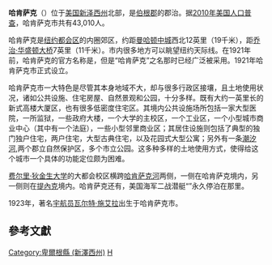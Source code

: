 {{Infobox settlement
|name                     = 哈肯萨克<br>Hackensack
|settlement_type          = [[城市|城市]]
|nickname                 =
|motto                    = 動態城市<br>A City in Motion<ref>[http://www.fdu.edu/newspubs/magazine/01fa/hack.html "Hackensack"] {{Wayback|url=http://www.fdu.edu/newspubs/magazine/01fa/hack.html |date=20170110205004 }}, ''FDU Magazine'', Fall / Winter 2001. Accessed June 14, 2007. "Billed as 'A City in Motion,' Hackensack has been on the move since before the founding of the United States."</ref>

<!-- Images -->
|image_skyline            = BergenCountyCourtHouse2.jpg
|imagesize                =
|image_caption            =
|image_flag               =
|image_seal               =

<!-- Maps -->
|image_map                = Bergen County New Jersey Incorporated and Unincorporated areas Hackensack Highlighted.svg
|mapsize                  = 250x200px
|map_caption              = 哈肯萨克在新澤西州中的位置
|image_map1               =Census_Bureau_map_of_Hackensack,_New_Jersey.png
|mapsize1                 = 250x200px
|map_caption1             = 人口普查局的 哈肯萨克地圖

<!-- Location -->
|subdivision_type         = [[世界地理索引|國家]]
|subdivision_name         = [[美國|美國]]
|subdivision_type1        = [[美國州份|州]]
|subdivision_name1        = [[新澤西州|新澤西州]]
|subdivision_type2        = [[縣_(美國)|縣]]
|subdivision_name2        = [[博根縣|博根縣]]
|government_type          = [[1923年市政管理法|1923年市政管理法]]
|government_footnotes     = <ref name=DataBook>''2005 New Jersey Legislative District Data Book'', [[Rutgers_University|Rutgers University]] [[Edward_J._Bloustein_School_of_Planning_and_Public_Policy|Edward J. Bloustein School of Planning and Public Policy]], April 2005, p. 19.</ref>
|leader_title             = [[市長|市長]]
|leader_name              = 小約翰·P·拉布羅斯（任期於2017年6月30日結束）<ref name=Mayor>[http://www.hackensack.org/content/43/91/default.aspx Welcome to the City of Hackensack] {{webarchive|url=https://web.archive.org/web/20071014040849/http://hackensack.org/content/43/91/default.aspx |date=2007-10-14 }}, City of Hackensack. Accessed July 5, 2013.</ref><ref>[http://www.nj.gov/dca/mayors/mayors2013.pdf 2013 New Jersey Mayors Directory] {{Wayback|url=http://www.nj.gov/dca/mayors/mayors2013.pdf |date=20130725134131 }}, [[New_Jersey_Department_of_Community_Affairs|New Jersey Department of Community Affairs]]. Accessed July 5, 2013. will be updated to show current mayor, who started July 1, 2013.</ref><!--Leave in the NJ Mayors directory, which is currently out of date for Hackensack. Eventually, it will be updated and can be recited with a new access date.-->
|leader_title1            = [[城市管理員|城市管理員]]
|leader_name1             = 斯蒂芬·羅·亞科諾<ref>[http://www.hackensack.org/content/46/103/default.aspx City Manager] {{Wayback|url=http://www.hackensack.org/content/46/103/default.aspx |date=20140628231754 }}, City of Hackensack. Accessed August 4, 2012.</ref>
|leader_title2            = [[書記|書記]]
|leader_name2             = 黛比·赫克<ref>[http://www.hackensack.org/content/46/106/default.aspx City Clerk] {{Wayback|url=http://www.hackensack.org/content/46/106/default.aspx |date=20140629074052 }}, City of Hackensack. Accessed August 4, 2012.</ref>
|established_title        = 成立
|established_date         = 1665年（名為新巴爾巴多）
|established_title2       = 成立市政機關
|established_date2        = 1693年10月31日（時為鄉鎮）
|established_title3       = 重組
|established_date3        = 1921年11月21日（重組為城市並改為現名）

<!-- Area -->
|unit_pref                = Imperial
|area_footnotes           = <ref name=CensusArea>[http://www.census.gov/geo/maps-data/data/docs/gazetteer/county_sub_list_34.txt Gazetteer of New Jersey Places] {{Wayback|url=http://www.census.gov/geo/maps-data/data/docs/gazetteer/county_sub_list_34.txt |date=20130831122857 }}, [[United_States_Census_Bureau|United States Census Bureau]]. Accessed June 14, 2013.</ref>
|area_magnitude           =
|area_total_km2           = 11.256
|area_land_km2            = 10.826
|area_water_km2           =  0.430
|area_total_sq_mi         =  4.346
|area_land_sq_mi          =  4.180
|area_water_sq_mi         =  0.166
|area_water_percent       =  3.82
|area_rank                = 州中566個城鎮中排行第287位<br>縣內70個城鎮中排行第16位<ref name=CensusArea/>

<!-- Population -->
|population_as_of         = [[2010_United_States_Census|2010 Census]]
|population_note          =
|population_footnotes     = <ref name=Census2010>[http://factfinder2.census.gov/bkmk/table/1.0/en/DEC/10_DP/DPDP1/0600000US3400328680 DP-1 - Profile of General Population and Housing Characteristics: 2010 for Hackensack city, Bergen County, New Jersey], [[United_States_Census_Bureau|United States Census Bureau]]. Accessed December 10, 2011.</ref><ref name=Districts2011>[http://www.njelections.org/2011-legislative-districts/towns-district.pdf#page=2 Municipalities Grouped by 2011-2020 Legislative Districts] {{Wayback|url=http://www.njelections.org/2011-legislative-districts/towns-district.pdf#page=2 |date=20190604184412 }}, [[New_Jersey_Department_of_State|New Jersey Department of State]], p. 2. Accessed January 6, 2013.</ref><ref name=LWD2010>[http://lwd.dol.state.nj.us/labor/lpa/census/2010/dp/dp1_ber/hackensack1.pdf Profile of General Demographic Characteristics: 2010 for Hackensack borough] {{Wayback|url=http://lwd.dol.state.nj.us/labor/lpa/census/2010/dp/dp1_ber/hackensack1.pdf |date=20120402032732 }}, [[New_Jersey_Department_of_Labor_and_Workforce_Development|New Jersey Department of Labor and Workforce Development]]. Accessed December 13, 2011.</ref>
|population_total         = 43010 
|population_rank          = 州中566個城鎮中排行第46位<br>縣內70個城鎮中排行第1位<ref name=GCTPH1NJ2010>[http://factfinder2.census.gov/bkmk/table/1.0/en/DEC/10_SF1/GCTPH1.ST16/0400000US34 GCT-PH1 Population, Housing Units, Area, and Density: 2010 - State -- County Subdivision from the 2010 Census Summary File 1 for New Jersey], [[United_States_Census_Bureau|United States Census Bureau]]. Accessed September 20, 2012.</ref> 
|population_density_km2   =  3973.0
|population_density_sq_mi = 10290.0
|population_density_rank  = 州中566個城鎮中排行第36位<br>縣內70個城鎮中排行第10位<ref name=GCTPH1NJ2010/>
|population_est           = 43845
|pop_est_as_of            = 2012<ref name=PopEst>[http://factfinder2.census.gov/bkmk/table/1.0/en/PEP/2012/PEPANNRES/0400000US34.06100 PEPANNRES - Annual Estimates of the Resident Population: April 1, 2010 to July 1, 2012 - 2012 Population Estimates for New Jersey municipalities], [[United_States_Census_Bureau|United States Census Bureau]]. Accessed July 7, 2013.</ref>

<!-- General information -->
|timezone                 = [[北美東部時區|北美東部時區]]
|utc_offset               = -5
|timezone_DST             = 北美東部時區
|utc_offset_DST           = -4
|elevation_footnotes      = <ref>{{Gnis|885236|City of Hackensack}}, [[Geographic_Names_Information_System|Geographic Names Information System]]. Accessed March 5, 2013.</ref>
|elevation_m              = 
|elevation_ft             = 20
|coordinates_type         = region:US_type:city
|coordinates_region       = US-NJ
|coordinates_display      = inline,title
|coordinates_footnotes    = {{GR|1|dateform=mdy}}<ref name=CensusArea/>
|latd                     = 40.889398
|longd                    = -74.045698

<!-- Area/postal codes & others -->
|postal_code_type         = [[美國郵政編碼|ZIP代碼]]
|postal_code              = 07601<ref>[http://tools.usps.com/go/ZipLookupResultsAction!input.action?resultMode=0&city=hackensack&state=NJ Look Up a ZIP Code] {{Wayback|url=http://tools.usps.com/go/ZipLookupResultsAction!input.action?resultMode=0&city=hackensack&state=NJ |date=20120528193243 }}, [[United_States_Postal_Service|United States Postal Service]]. Accessed November 8, 2011.</ref>
|area_code                = 201/551
|blank_name               = [[聯邦信息處理標準|FIPS代碼]]
|blank_info               = 3400328680{{GR|2|dateform=mdy}}<ref name=CensusArea/><ref>[http://mcdc2.missouri.edu/webrepts/commoncodes/ccc_nj.html A Cure for the Common Codes: New Jersey] {{Webarchive|url=https://archive.today/20120527054825/http://mcdc2.missouri.edu/webrepts/commoncodes/ccc_nj.html |date=2012-05-27 }}, Missouri Census Data Center. Accessed August 4, 2012.</ref>
|blank1_name              = [[地名信息系統|GNIS代碼]]
|blank1_info              = 885236{{GR|3|dateform=mdy}}<ref name=CensusArea/>
|website                  = http://www.hackensack.org
|footnotes                =
}}
'''哈肯萨克'''（{{lang en|'''Hackensack'''}}）位于[[美国|美国]][[新泽西州|新泽西州]]北部，是[[伯根县_(新泽西州)|伯根郡]]的郡治。据[[2010年美国人口普查|2010年美国人口普查]]，哈肯萨克市共有43,010人。

哈肯萨克是[[纽约都会区|纽约都会区]]的内圈郊区，约距[[曼哈顿中城|曼哈顿中城]]西北12英里（19千米），距[[喬治華盛頓大橋|乔治·华盛顿大桥]]7英里（11千米）。市内很多地方可以眺望纽约天际线。在1921年前，哈肯萨克的官方名称是{{tsl|en|New Barbadoes Township, New Jersey|新巴巴多斯乡}}，但是“哈肯萨克”之名那时已经广泛被采用。1921年哈肯萨克市正式设立。

哈肯萨克市一大特色是尽管其本身地域不大，却与很多行政区接壤，且土地使用状况，诸如公共设施、住宅房屋、自然景观和公园，十分多样。既有大约一英里长的新式高楼大厦区，也有很多低密度住宅区。其境内公共设施场所包括一家大型医院，一所监狱，一些政府大楼，一个大学的主校区，一个工业区，一个小型城市商业中心（其中有一个法庭），一些小型邻里商业区；其居住设施则包括了典型的独门独户住宅，两户住宅，大型古典住宅，以及花园式大型公寓；另外有一条[[感潮河川|潮汐河]],两个郡立自然保护区，多个市立公园。这多种多样的土地使用方式，使得给这个城市一个具体的功能定位颇为困难。

[[费尔里·狄金生大学|费尔里·狄金生大学]]的大都会校区横跨[[哈肯萨克河|哈肯萨克河]]两侧，一侧在哈肯萨克境内，另一侧则在[[提內克|提內克]]境内。哈肯萨克还有{{tsl|en|New Jersey Naval Museum|新泽西海军博物馆}}，美国海军二战潜艇“{{tsl|en|USS Ling (SS-297)||灵号}}”永久停泊在那里。

1923年，著名[[宇航员|宇航员]][[瓦尔特·施艾拉|瓦尔特·施艾拉]]出生于哈肯萨克市。

==參考文獻==
{{reflist|2}}

{{New_Jersey}}
{{卑爾根縣 (新澤西州)}}
[[Category:卑爾根縣_(新澤西州)|Category:卑爾根縣 (新澤西州)]]
[[Category:新泽西州城市|H]]